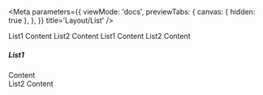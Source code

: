 
<Meta
    parameters={{
        viewMode: 'docs',
        previewTabs: {
            canvas: { hidden: true },
        },
    }}
    title='Layout/List'
/>

<Canvas>
    <Story name='button'>
        <List type={'btn'} color={'info'} use={'List1'} onSelected={console.log}>
            <ListItem name={'List1'}>List1 Content</ListItem>
            <ListItem name={'List2'}>List2 Content</ListItem>
        </List>
    </Story>
</Canvas>

<Canvas>
    <Story name='line'>
        <List type={'line'} color={'danger'} use={'List1'}>
            <ListItem name={'List1'}>List1 Content</ListItem>
            <ListItem name={'List2'}>List2 Content</ListItem>
        </List>
    </Story>
</Canvas>

<Canvas>
    <Story name='box'>
        <List type={'box'} color={'primary'} use={'List1'}>
            <ListItem name={'List1'}>
                <h5>List1</h5>
                <div>Content</div>
            </ListItem>
            <ListItem name={'List2'}>List2 Content</ListItem>
        </List>
    </Story>
</Canvas>
